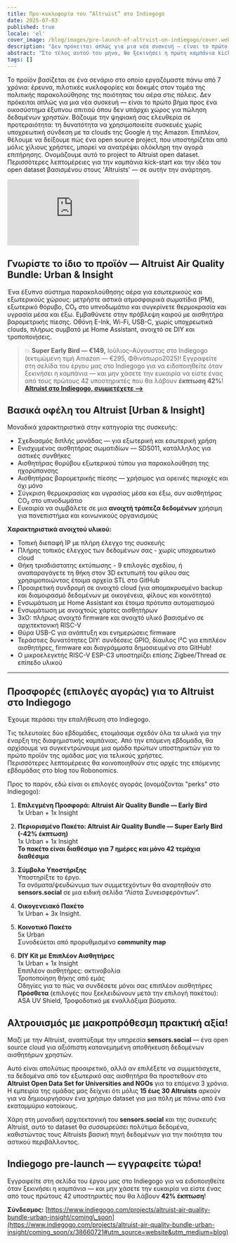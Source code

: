 ```yaml
---
title: Προ-κυκλοφορία του “Altruist” στο Indiegogo
date: 2025-07-03
published: true
locale: 'el'
cover_image: /blog/images/pre-launch-of-altruist-on-indiegogo/cover.webp
description: "Δεν πρόκειται απλώς για μια νέα συσκευή — είναι το πρώτο βήμα προς ένα οικοσύστημα έξυπνου σπιτιού όπου δεν υπάρχει χώρος για πώληση δεδομένων χρηστών. Βάζουμε την ψηφιακή σας ελευθερία σε προτεραιότητα. Περισσότερες λεπτομέρειες για την καμπάνια kick-start και την ιδέα του open dataset βασισμένου στους 'Altruists' — σε αυτήν την ανάρτηση."
abstract: "Στο τέλος αυτού του μήνα, θα ξεκινήσει η πρώτη καμπάνια kick-start — η κυκλοφορία της πρώτης μας συσκευής στο Indiegogo!"
tags: []
---
```


Το προϊόν βασίζεται σε ένα σενάριο στο οποίο εργαζόμαστε πάνω από 7 χρόνια: έρευνα, πιλοτικές κυκλοφορίες και δοκιμές στον τομέα της πολιτικής παρακολούθησης της ποιότητας του αέρα στις πόλεις. Δεν πρόκειται απλώς για μια νέα συσκευή — είναι το πρώτο βήμα προς ένα οικοσύστημα έξυπνου σπιτιού όπου δεν υπάρχει χώρος για πώληση δεδομένων χρηστών. Βάζουμε την ψηφιακή σας ελευθερία σε προτεραιότητα: τη δυνατότητα να χρησιμοποιείτε συσκευές χωρίς υποχρεωτική σύνδεση με τα clouds της Google ή της Amazon. Επιπλέον, θέλουμε να δείξουμε πώς ένα open source project, που υποστηρίζεται από μόλις χίλιους χρήστες, μπορεί να ανατρέψει ολόκληρη την αγορά επιτήρησης. Ονομάζουμε αυτό το project το Altruist open dataset. Περισσότερες λεπτομέρειες για την καμπάνια kick-start και την ιδέα του open dataset βασισμένου στους 'Altruists' — σε αυτήν την ανάρτηση.

<iframe class="youtubeframe" src="https://www.youtube.com/embed/f2A-KR7h-do?si=2Sfl8Kpl_WGLS-yb" frameborder="0" allow="accelerometer; autoplay; clipboard-write; encrypted-media; gyroscope; picture-in-picture; web-share" referrerpolicy="strict-origin-when-cross-origin" allowfullscreen></iframe>

## Γνωρίστε το ίδιο το προϊόν — Altruist Air Quality Bundle: Urban & Insight

Ένα έξυπνο σύστημα παρακολούθησης αέρα για εσωτερικούς και εξωτερικούς χώρους: μετρήστε αστικά ατμοσφαιρικά σωματίδια (PM), εξωτερικό θόρυβο, CO₂ στο υπνοδωμάτιο και συγκρίνετε θερμοκρασία και υγρασία μέσα και έξω. Εμβαθύνετε στην πρόβλεψη καιρού με αισθητήρα βαρομετρικής πίεσης. Οθόνη E-Ink, Wi-Fi, USB-C, χωρίς υποχρεωτικά clouds, πλήρως συμβατό με Home Assistant, ανοιχτό σε DIY και τροποποιήσεις.

>💥 **Super Early Bird — €149,** Ιούλιος–Αύγουστος στο Indiegogo (εκτιμώμενη τιμή Amazon — €295, Φθινόπωρο2025)! Εγγραφείτε στη σελίδα του έργου μας στο Indiegogo για να ειδοποιηθείτε όταν ξεκινήσει η καμπάνια — και μην χάσετε την ευκαιρία να είστε ένας από τους πρώτους 42 υποστηρικτές που θα λάβουν **έκπτωση 42%**!
**[Altruist στο Indiegogo, συμμετέχετε -->](https://www.indiegogo.com/projects/altruist-air-quality-bundle-urban-insight/coming_soon/x/38660721#utm_source=website&utm_medium=blog)**

## Βασικά οφέλη του Altruist [Urban & Insight]

Μοναδικά χαρακτηριστικά στην κατηγορία της συσκευής:   
- Σχεδιασμός διπλής μονάδας — για εξωτερική και εσωτερική χρήση   
- Ενισχυμένος αισθητήρας σωματιδίων — SDS011, κατάλληλος για αστικές συνθήκες   
- Αισθητήρας θορύβου εξωτερικού τύπου για παρακολούθηση της ηχορύπανσης   
- Αισθητήρας βαρομετρικής πίεσης — χρήσιμος για ορεινές περιοχές και όχι μόνο   
- Σύγκριση θερμοκρασίας και υγρασίας μέσα και έξω, συν αισθητήρας CO₂ στο υπνοδωμάτιο   
- Ευκαιρία να συμβάλετε σε μια **ανοιχτή τράπεζα δεδομένων** χρήσιμη για πανεπιστήμια και κοινωνικούς οργανισμούς   
   
**Χαρακτηριστικά ανοιχτού υλικού:**

- Τοπική διεπαφή IP με πλήρη έλεγχο της συσκευής   
- Πλήρης τοπικός έλεγχος των δεδομένων σας - χωρίς υποχρεωτικό cloud   
- Θήκη τρισδιάστατης εκτύπωσης - 9 επιλογές σχεδίου, ή αναπαραγάγετε τη θήκη στον 3D εκτυπωτή του φίλου σας χρησιμοποιώντας έτοιμα αρχεία STL στο GitHub   
- Προαιρετική συνδρομή σε ανοιχτό cloud (για απομακρυσμένο backup και διαμοιρασμό δεδομένων με οικογένεια, φίλους και κοινότητα)   
- Ενσωμάτωση με Home Assistant και έτοιμα πρότυπα αυτοματισμού   
- Ενσωμάτωση με ανοιχτούς χάρτες αισθητήρων   
- 3xO: πλήρως ανοιχτό firmware και ανοιχτό υλικό βασισμένο σε αρχιτεκτονική RISC-V   
- Θύρα USB-C για ανάπτυξη και ενημερώσεις firmware   
- Τεράστιες δυνατότητες DIY: συνδέσεις GPIO, δίαυλος I²C για επιπλέον αισθητήρες, firmware και διαγράμματα δημοσιευμένα στο GitHub!   
- Ο μικροελεγκτής RISC-V ESP-C3 υποστηρίζει επίσης Zigbee/Thread σε επίπεδο υλικού   
 --- 
   
## Προσφορές (επιλογές αγοράς) για το Altruist στο Indiegogo

Έχουμε περάσει την επαλήθευση στο Indiegogo.

Τις τελευταίες δύο εβδομάδες, ετοιμάσαμε σχεδόν όλα τα υλικά για την έναρξη της διαφημιστικής καμπάνιας. Από την επόμενη εβδομάδα, θα αρχίσουμε να συγκεντρώνουμε μια ομάδα πρώτων υποστηρικτών για το πρώτο προϊόν της ομάδας μας για τελικούς χρήστες.   
Περισσότερες λεπτομέρειες θα κοινοποιηθούν στις αρχές της επόμενης εβδομάδας στο blog του Robonomics.

Προς το παρόν, εδώ είναι οι επιλογές αγοράς (ονομάζονται "perks" στο Indiegogo):

1) **Επιλεγμένη Προσφορά: Altruist Air Quality Bundle — Early Bird**   
1x Urban + 1x Insight

2) **Περιορισμένο Πακέτο: Altruist Air Quality Bundle — Super Early Bird (-42% έκπτωση)**   
1x Urban + 1x Insight   
**Το πακέτο είναι διαθέσιμο για 7 ημέρες και μόνο 42 τεμάχια διαθέσιμα**

3) **Σύμβολο Υποστήριξης**   
Υποστηρίξτε το έργο.   
Τα ονόματα/ψευδώνυμα των συμμετεχόντων θα αναρτηθούν στο **sensors.social** σε μια ειδική σελίδα “Λίστα Συνεισφερόντων”.

4) **Οικογενειακό Πακέτο**   
1x Urban + 3x Insight.

5) **Κοινοτικό Πακέτο**   
5x Urban  
Συνοδεύεται από προρυθμισμένο **community map**

6) **DIY Kit με Επιπλέον Αισθητήρες**   
1x Urban + 1x Insight   
Επιπλέον αισθητήρες: ακτινοβολία   
Τροποποίηση θήκης από εμάς   
Οδηγίες για το πώς να συνδέσετε μόνοι σας επιπλέον αισθητήρες   
**Πρόσθετα** (επιλογές που ξεκλειδώνουν μετά την επιλογή πακέτου): ASA UV Shield, Τροφοδοτικό με εναλλάξιμα βύσματα.  

   
## Αλτρουισμός με μακροπρόθεσμη πρακτική αξία!

Μαζί με την Altruist, αναπτύξαμε την υπηρεσία **sensors.social** — ένα open source cloud για αξιόπιστη κατανεμημένη αποθήκευση δεδομένων αισθητήρων χρηστών.

Αυτό είναι απολύτως προαιρετικό, αλλά αν επιλέξετε να συμμετάσχετε, τα δεδομένα από τον εξωτερικό σας αισθητήρα θα προστεθούν στο **Altruist Open Data Set for Universities and NGOs** για τα επόμενα 3 χρόνια.   
Η εμπειρία της ομάδας μας δείχνει ότι μόλις **15 έως 30 Altruists** αρκούν για να δημιουργήσουν ένα χρήσιμο dataset για μια πόλη με πάνω από ένα εκατομμύριο κατοίκους.

Χάρη στη μοναδική αρχιτεκτονική του **sensors.social** και της συσκευής Altruist, αυτό το dataset θα συσσωρεύσει πολύτιμα δεδομένα, καθιστώντας τους Altruists βασική πηγή δεδομένων για την ποιότητα του αστικού περιβάλλοντος.

## Indiegogo pre-launch — εγγραφείτε τώρα!

Εγγραφείτε στη σελίδα του έργου μας στο Indiegogo για να ειδοποιηθείτε όταν ξεκινήσει η καμπάνια — και μην χάσετε την ευκαιρία να είστε ένας από τους πρώτους 42 υποστηρικτές που θα λάβουν **42% έκπτωση**!

**Σύνδεσμος:** [https://www.indiegogo.com/projects/altruist-air-quality-bundle-urban-insight/coming\_soon](https://www.indiegogo.com/projects/altruist-air-quality-bundle-urban-insight/coming_soon/x/38660721#utm_source=website&utm_medium=blog)   
